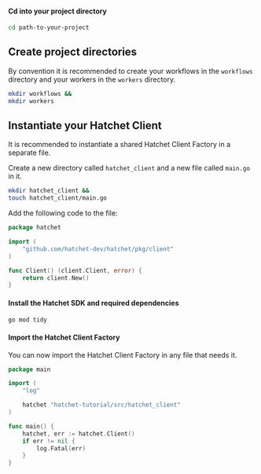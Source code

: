 

#### Cd into your project directory

```bash copy
cd path-to-your-project
```


## Create project directories

By convention it is recommended to create your workflows in the `workflows` directory and your workers in the `workers` directory.

```bash copy
mkdir workflows &&
mkdir workers
```

## Instantiate your Hatchet Client

It is recommended to instantiate a shared Hatchet Client Factory in a separate file.

Create a new directory called `hatchet_client` and a new file called `main.go` in it.
```bash copy
mkdir hatchet_client &&
touch hatchet_client/main.go
```

Add the following code to the file:

```go copy
package hatchet

import (
	"github.com/hatchet-dev/hatchet/pkg/client"
)

func Client() (client.Client, error) {
	return client.New()
}
```

#### Install the Hatchet SDK and required dependencies

```bash copy
go mod tidy
```

#### Import the Hatchet Client Factory
You can now import the Hatchet Client Factory in any file that needs it.

```go copy
package main

import (
	"log"

	hatchet "hatchet-tutorial/src/hatchet_client"
)

func main() {
	hatchet, err := hatchet.Client()
	if err != nil {
		log.Fatal(err)
	}
}
